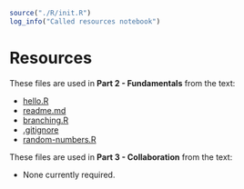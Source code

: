 
```r
source("./R/init.R")
log_info("Called resources notebook")
```

# Resources {#sec-resources-page}

These files are used in **Part 2 - Fundamentals** from the text:

+ [hello.R](../resources/fundamentals/hello.R)
+ <a href="../resources/fundamentals/readme.md">readme.md</a>
+ <a href="../resources/fundamentals/branching.R">branching.R</a>
+ <a href="../resources/fundamentals/.gitignore">.gitignore</a>
+ [random-numbers.R](../resources/fundamentals/random-numbers.R)

These files are used in **Part 3 - Collaboration** from the text:

+ None currently required.
